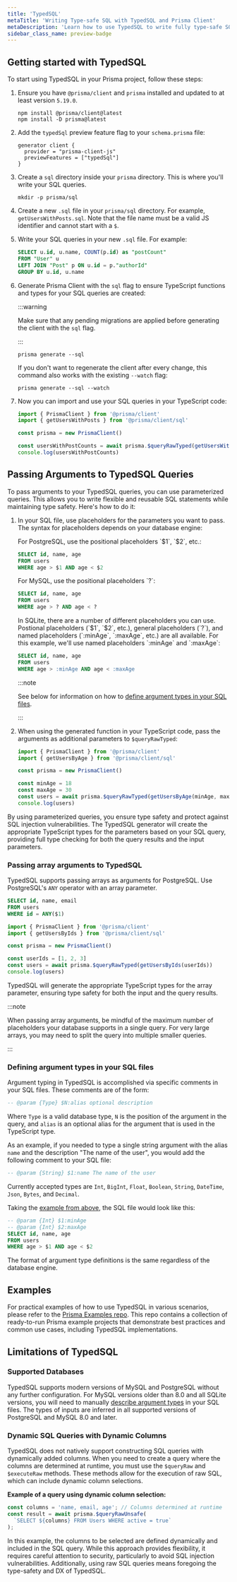 ```yaml
---
title: 'TypedSQL'
metaTitle: 'Writing Type-safe SQL with TypedSQL and Prisma Client'
metaDescription: 'Learn how to use TypedSQL to write fully type-safe SQL queries that are compatible with any SQL console and Prisma Client.'
sidebar_class_name: preview-badge
---
```


## Getting started with TypedSQL

To start using TypedSQL in your Prisma project, follow these steps:

1. Ensure you have `@prisma/client` and `prisma` installed and updated to at least version `5.19.0`.

   ```terminal
   npm install @prisma/client@latest
   npm install -D prisma@latest
   ```

1. Add the `typedSql` preview feature flag to your `schema.prisma` file:

   ```prisma
   generator client {
     provider = "prisma-client-js"
     previewFeatures = ["typedSql"]
   }
   ```

1. Create a `sql` directory inside your `prisma` directory. This is where you'll write your SQL queries.

   ```terminal
   mkdir -p prisma/sql
   ```

1. Create a new `.sql` file in your `prisma/sql` directory. For example, `getUsersWithPosts.sql`. Note that the file name must be a valid JS identifier and cannot start with a `$`.

1. Write your SQL queries in your new `.sql` file. For example:

   ```sql title="prisma/sql/getUsersWithPosts.sql"
   SELECT u.id, u.name, COUNT(p.id) as "postCount"
   FROM "User" u
   LEFT JOIN "Post" p ON u.id = p."authorId"
   GROUP BY u.id, u.name
   ```

1. Generate Prisma Client with the `sql` flag to ensure TypeScript functions and types for your SQL queries are created:

   :::warning

   Make sure that any pending migrations are applied before generating the client with the `sql` flag.

   :::

   ```terminal
   prisma generate --sql
   ```

   If you don't want to regenerate the client after every change, this command also works with the existing `--watch` flag:

   ```terminal
   prisma generate --sql --watch
   ```

1. Now you can import and use your SQL queries in your TypeScript code:

   ```typescript title="/src/index.ts"
   import { PrismaClient } from '@prisma/client'
   import { getUsersWithPosts } from '@prisma/client/sql'

   const prisma = new PrismaClient()

   const usersWithPostCounts = await prisma.$queryRawTyped(getUsersWithPosts())
   console.log(usersWithPostCounts)
   ```

## Passing Arguments to TypedSQL Queries

To pass arguments to your TypedSQL queries, you can use parameterized queries. This allows you to write flexible and reusable SQL statements while maintaining type safety. Here's how to do it:

1. In your SQL file, use placeholders for the parameters you want to pass. The syntax for placeholders depends on your database engine:

   <TabbedContent transparent fullWidth>
   <TabItem value="PostgreSQL">
   For PostgreSQL, use the positional placeholders `$1`, `$2`, etc.:

   ```sql title="prisma/sql/getUsersByAge.sql"
   SELECT id, name, age
   FROM users
   WHERE age > $1 AND age < $2
   ```
   </TabItem>
   <TabItem value="MySQL">
   For MySQL, use the positional placeholders `?`:

   ```sql title="prisma/sql/getUsersByAge.sql"
   SELECT id, name, age
   FROM users
   WHERE age > ? AND age < ?
   ```
   </TabItem>
   <TabItem value="SQLite">
   In SQLite, there are a number of different placeholders you can use. Postional placeholders (`$1`, `$2`, etc.), general placeholders (`?`), and named placeholders (`:minAge`, `:maxAge`, etc.) are all available. For this example, we'll use named placeholders `:minAge` and `:maxAge`:

   ```sql title="prisma/sql/getUsersByAge.sql"
   SELECT id, name, age
   FROM users
   WHERE age > :minAge AND age < :maxAge
   ```
   </TabItem>
   </TabbedContent>

   :::note
   
   See below for information on how to [define argument types in your SQL files](#defining-argument-types-in-your-sql-files).

   :::

1. When using the generated function in your TypeScript code, pass the arguments as additional parameters to `$queryRawTyped`:

   ```typescript
   import { PrismaClient } from '@prisma/client'
   import { getUsersByAge } from '@prisma/client/sql'

   const prisma = new PrismaClient()

   const minAge = 18
   const maxAge = 30
   const users = await prisma.$queryRawTyped(getUsersByAge(minAge, maxAge))
   console.log(users)
   ```

By using parameterized queries, you ensure type safety and protect against SQL injection vulnerabilities. The TypedSQL generator will create the appropriate TypeScript types for the parameters based on your SQL query, providing full type checking for both the query results and the input parameters.

### Passing array arguments to TypedSQL

TypedSQL supports passing arrays as arguments for PostgreSQL. Use PostgreSQL's `ANY` operator with an array parameter.

```sql title="prisma/sql/getUsersByIds.sql"
SELECT id, name, email
FROM users
WHERE id = ANY($1)
```

```typescript
import { PrismaClient } from '@prisma/client'
import { getUsersByIds } from '@prisma/client/sql'

const prisma = new PrismaClient()

const userIds = [1, 2, 3]
const users = await prisma.$queryRawTyped(getUsersByIds(userIds))
console.log(users)
```

TypedSQL will generate the appropriate TypeScript types for the array parameter, ensuring type safety for both the input and the query results.

:::note

When passing array arguments, be mindful of the maximum number of placeholders your database supports in a single query. For very large arrays, you may need to split the query into multiple smaller queries.

:::

### Defining argument types in your SQL files

Argument typing in TypedSQL is accomplished via specific comments in your SQL files. These comments are of the form:

```sql
-- @param {Type} $N:alias optional description
```

Where `Type` is a valid database type, `N` is the position of the argument in the query, and `alias` is an optional alias for the argument that is used in the TypeScript type.

As an example, if you needed to type a single string argument with the alias `name` and the description "The name of the user", you would add the following comment to your SQL file:
```sql
-- @param {String} $1:name The name of the user
```

Currently accepted types are `Int`, `BigInt`, `Float`, `Boolean`, `String`, `DateTime`, `Json`, `Bytes`, and `Decimal`.

Taking the [example from above](#passing-arguments-to-typedsql-queries), the SQL file would look like this:

```sql
-- @param {Int} $1:minAge
-- @param {Int} $2:maxAge
SELECT id, name, age
FROM users
WHERE age > $1 AND age < $2
```

The format of argument type definitions is the same regardless of the database engine.

## Examples

For practical examples of how to use TypedSQL in various scenarios, please refer to the [Prisma Examples repo](https://github.com/prisma/prisma-examples). This repo contains a collection of ready-to-run Prisma example projects that demonstrate best practices and common use cases, including TypedSQL implementations.

## Limitations of TypedSQL

### Supported Databases

TypedSQL supports modern versions of MySQL and PostgreSQL without any further configuration. For MySQL versions older than 8.0 and all SQLite versions, you will need to manually [describe argument types](#defining-argument-types-in-your-sql-files) in your SQL files. The types of inputs are inferred in all supported versions of PostgreSQL and MySQL 8.0 and later.

### Dynamic SQL Queries with Dynamic Columns

TypedSQL does not natively support constructing SQL queries with dynamically added columns. When you need to create a query where the columns are determined at runtime, you must use the `$queryRaw` and `$executeRaw` methods. These methods allow for the execution of raw SQL, which can include dynamic column selections.

**Example of a query using dynamic column selection:**

```typescript
const columns = 'name, email, age'; // Columns determined at runtime
const result = await prisma.$queryRawUnsafe(
  `SELECT ${columns} FROM Users WHERE active = true`
);
```

In this example, the columns to be selected are defined dynamically and included in the SQL query. While this approach provides flexibility, it requires careful attention to security, particularly to avoid SQL injection vulnerabilities. Additionally, using raw SQL queries means foregoing the type-safety and DX of TypedSQL.